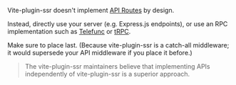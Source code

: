 
Vite-plugin-ssr doesn't implement [API Routes](https://nextjs.org/docs/api-routes/introduction) by design.

Instead, directly use your server (e.g. Express.js endpoints), or use an RPC implementation such as [Telefunc](https://telefunc.com) or [tRPC](https://trpc.io/).

<Note type='warning'>Make sure to place <Link text="vite-plugin-ssr's middleware" href="/renderPage" /> last. (Because vite-plugin-ssr is a catch-all middleware; it would supersede your API middleware if you place it before.)</Note>

> The vite-plugin-ssr maintainers believe that implementing APIs independently of vite-plugin-ssr is a superior approach.
